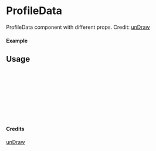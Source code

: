 
<Meta of={ProfileData} title="unDraw/ProfileData" />

# ProfileData

ProfileData component with different props.
Credit: [unDraw](https://undraw.co/illustrations)

#### Example

<Canvas of={ProfileData.Primary} />

## Usage

```ts
import { ProfileData } from "yadl-ui";

const Example = () => {
  return (
      <ProfileData />
  );
};

export default Example;
```

#### Credits
[unDraw](https://undraw.co/illustrations)
